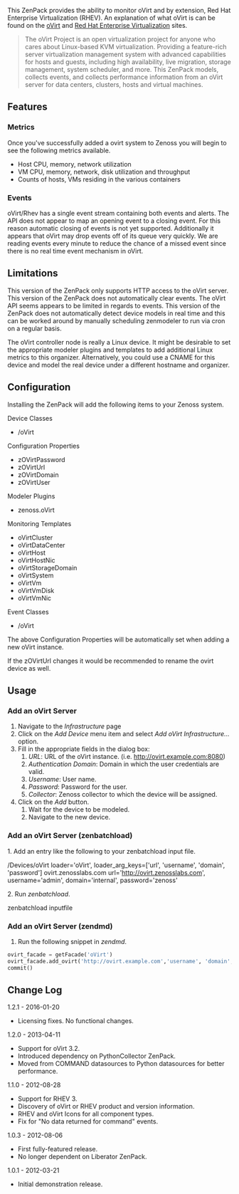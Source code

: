 This ZenPack provides the ability to monitor oVirt and by extension, Red Hat Enterprise Virtualization (RHEV). An explanation of what oVirt is can be found on the [http://www.ovirt.org/ oVirt] and [http://www.redhat.com/products/virtualization/ Red Hat Enterprise Virtualization] sites.

<blockquote>
The oVirt Project is an open virtualization project for anyone who cares about Linux-based KVM virtualization. Providing a feature-rich server virtualization management system with advanced capabilities for hosts and guests, including high availability, live migration, storage management, system scheduler, and more. This ZenPack models, collects events, and collects performance information from an oVirt server for data centers, clusters, hosts and virtual machines.
</blockquote>

== Features ==

=== Metrics ===
Once you've successfully added a ovirt system to Zenoss you will begin to see the following metrics available.

* Host CPU, memory, network utilization
* VM CPU, memory, network, disk utilization and throughput
* Counts of hosts, VMs residing in the various containers

=== Events ===
oVirt/Rhev has a single event stream containing both events and alerts. The API does not appear to map an opening event to a closing event. For this reason automatic closing of events is not yet supported.  Additionally it appears that oVirt may drop events off of its queue very quickly. We are reading events every minute to reduce the chance of a missed event since there is no real time event mechanism in oVirt.

== Limitations ==
This version of the ZenPack only supports HTTP access to the oVirt server. This version of the ZenPack does not automatically clear events.  The oVirt API seems appears to be limited in regards to events. This version of the ZenPack does not automatically detect device models in real time and this can be worked around by manually scheduling zenmodeler to run via cron on a regular basis.

The oVirt controller node is really a Linux device. It might be desirable to set the appropriate modeler plugins and templates to add additional Linux metrics to this organizer. Alternatively, you could use a CNAME for this device and model the real device under a different hostname and organizer.

== Configuration ==
Installing the ZenPack will add the following items to your Zenoss system.

;Device Classes
* /oVirt

;Configuration Properties
* zOVirtPassword
* zOVirtUrl
* zOVirtDomain
* zOVirtUser

;Modeler Plugins
* zenoss.oVirt

;Monitoring Templates
* oVirtCluster
* oVirtDataCenter
* oVirtHost
* oVirtHostNic
* oVirtStorageDomain
* oVirtSystem
* oVirtVm
* oVirtVmDisk
* oVirtVmNic

;Event Classes
* /oVirt

The above Configuration Properties will be automatically set when adding a new oVirt instance.

{{note}} If the zOVirtUrl changes it would be recommended to rename the ovirt device as well.

== Usage ==

=== Add an oVirt Server ===
# Navigate to the ''Infrastructure'' page
# Click on the ''Add Device'' menu item and select ''Add oVirt Infrastructure...'' option.
# Fill in the appropriate fields in the dialog box:
## ''URL'': URL of the oVirt instance. (i.e. http://ovirt.example.com:8080)
## ''Authentication Domain'': Domain in which the user credentials are valid.
## ''Username'': User name.
## ''Password'': Password for the user.
## ''Collector'': Zenoss collector to which the device will be assigned.
# Click on the ''Add'' button.
## Wait for the device to be modeled.
## Navigate to the new device.

=== Add an oVirt Server (zenbatchload) ===
1. Add an entry like the following to your zenbatchload input file.

<console>
/Devices/oVirt loader='oVirt', loader_arg_keys=['url', 'username', 'domain', 'password']
ovirt.zenosslabs.com url='http://ovirt.zenosslabs.com', username='admin', domain='internal', password='zenoss'
</console>

2. Run ''zenbatchload''.

<console>
zenbatchload inputfile
</console>

=== Add an oVirt Server (zendmd) ===
# Run the following snippet in ''zendmd''.

<syntaxhighlight lang="python">
ovirt_facade = getFacade('oVirt')
ovirt_facade.add_ovirt('http://ovirt.example.com','username', 'domain', 'password')
commit()
</syntaxhighlight>

== Change Log ==

;1.2.1 - 2016-01-20
* Licensing fixes. No functional changes.

;1.2.0 - 2013-04-11
* Support for oVirt 3.2.
* Introduced dependency on PythonCollector ZenPack.
* Moved from COMMAND datasources to Python datasources for better performance.

;1.1.0 - 2012-08-28
* Support for RHEV 3.
* Discovery of oVirt or RHEV product and version information.
* RHEV and oVirt Icons for all component types.
* Fix for "No data returned for command" events.

;1.0.3 - 2012-08-06
* First fully-featured release.
* No longer dependent on Liberator ZenPack.

;1.0.1 - 2012-03-21
* Initial demonstration release.
